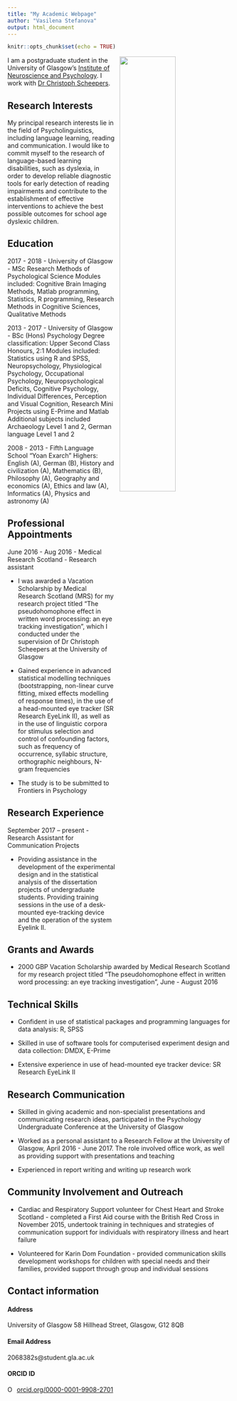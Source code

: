 ```yaml
---
title: "My Academic Webpage"
author: "Vasilena Stefanova"
output: html_document
---
```


```r
knitr::opts_chunk$set(echo = TRUE)
```

<img src= 'Images/snimka.jpeg' 
    style= 'width: 50%; 
    float: right; 
    padding-left: 10px;'>

I am a postgraduate student in the University of Glasgow's
[Institute of Neuroscience and Psychology](http://www.gla.ac.uk/researchinstitutes/neurosciencepsychology/).
I work with [Dr Christoph Scheepers](https://www.researchgate.net/profile/Christoph_Scheepers).




## Research Interests

My principal research interests lie in the field of Psycholinguistics, including language learning, reading and communication. I would like to commit myself to the research of language-based learning disabilities, such as dyslexia, in order to develop reliable diagnostic tools for early detection of reading impairments and contribute to the establishment of effective interventions to achieve the best possible outcomes for school age dyslexic children.



## Education

2017 - 2018 - University of Glasgow - MSc Research Methods of Psychological Science
Modules included:  Cognitive Brain Imaging Methods, Matlab programming, Statistics, R programming, Research Methods in Cognitive Sciences, Qualitative Methods

2013 - 2017 - University of Glasgow  - BSc (Hons) Psychology
Degree classification:   Upper Second Class Honours, 2:1 
Modules included:   Statistics using R and SPSS, Neuropsychology, Physiological Psychology, Occupational Psychology, Neuropsychological Deficits, Cognitive Psychology, Individual Differences, Perception and Visual Cognition, Research Mini Projects using E-Prime and Matlab
Additional subjects included Archaeology Level 1 and 2, German language Level 1 and 2

2008 - 2013 - Fifth Language School "Yoan Exarch"
Highers: English (A), German (B), History and civilization (A), Mathematics (B), Philosophy (A), Geography and economics (A), Ethics and law (A), Informatics (A), Physics and astronomy (A)


## Professional Appointments

June 2016 - Aug 2016 - Medical Research Scotland - Research assistant

* I was awarded a Vacation Scholarship by Medical Research Scotland (MRS) for my research project titled "The pseudohomophone effect in written word processing: an eye tracking investigation", which I conducted under the supervision of Dr Christoph Scheepers at the University of Glasgow

* Gained experience in advanced statistical modelling techniques (bootstrapping, non-linear curve fitting, mixed effects modelling of response times), in the use of a head-mounted eye tracker (SR Research EyeLink II), as well as in the use of linguistic corpora for stimulus selection and control of confounding factors, such as frequency of occurrence, syllabic structure, orthographic neighbours, N-gram frequencies

* The study is to be submitted to Frontiers in Psychology


## Research Experience

September 2017 – present - Research Assistant for Communication Projects

* Providing assistance in the development of the experimental design and in the statistical analysis of the dissertation projects of undergraduate students. Providing training sessions in the use of a desk-mounted eye-tracking device and the operation of the system Eyelink II.



## Grants and Awards

* 2000 GBP Vacation Scholarship awarded by Medical Research Scotland for my research project titled "The pseudohomophone effect in written word processing: an eye tracking investigation", June - August 2016


## Technical Skills

* Confident in use of statistical packages and programming languages for data analysis: R, SPSS

* Skilled in use of software tools for computerised experiment design and data collection: DMDX, E-Prime

* Extensive experience in use of head-mounted eye tracker device: SR Research EyeLink II


## Research Communication

* Skilled in giving academic and non-specialist presentations and communicating research ideas, participated in the Psychology Undergraduate Conference at the University of Glasgow

* Worked as a personal assistant to a Research Fellow at the University of Glasgow, April 2016 - June 2017. The role involved office work, as well as providing support with presentations and teaching

* Experienced in report writing and writing up research work


## Community Involvement and Outreach

* Cardiac and Respiratory Support volunteer for Chest Heart and Stroke Scotland - completed a First Aid course with the British Red Cross in November 2015, undertook training in techniques and strategies of communication support for individuals with respiratory illness and heart failure

* Volunteered for Karin Dom Foundation - provided communication skills development workshops for children with special needs and their families, provided support through group and individual sessions


## Contact information


#### Address

University of Glasgow 
58 Hillhead Street, 
Glasgow,
G12 8QB

#### Email Address

2068382s@student.gla.ac.uk

#### ORCID ID

<a href="https://orcid.org/0000-0001-9908-2701" target="orcid.widget" rel="noopener noreferrer" style="vertical-align:top;"><img src="https://orcid.org/sites/default/files/images/orcid_16x16.png" style="width:1em;margin-right:.5em;" alt="ORCID iD icon">orcid.org/0000-0001-9908-2701</a>
